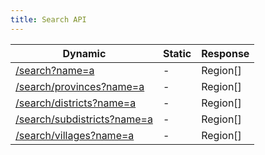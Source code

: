 ```yaml
---
title: Search API
---
```



<APISupportedBadges static={false} />

| Dynamic                                                                                         | Static | Response |
| ----------------------------------------------------------------------------------------------- | ------ | -------- |
| [/search?name=a](https://regions-of-indonesia.deno.dev/search?name=a)                           | -      | Region[] |
| [/search/provinces?name=a](https://regions-of-indonesia.deno.dev/search/provinces?name=a)       | -      | Region[] |
| [/search/districts?name=a](https://regions-of-indonesia.deno.dev/search/districts?name=a)       | -      | Region[] |
| [/search/subdistricts?name=a](https://regions-of-indonesia.deno.dev/search/subdistricts?name=a) | -      | Region[] |
| [/search/villages?name=a](https://regions-of-indonesia.deno.dev/search/villages?name=a)         | -      | Region[] |
